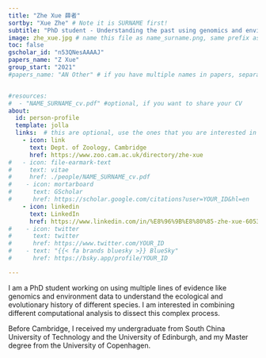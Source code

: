 ```yaml
---
title: "Zhe Xue 薛者"
sortby: "Xue Zhe" # Note it is SURNAME first!
subtitle: "PhD student - Understanding the past using genomics and environmental data"
image: zhe_xue.jpg # name this file as name_surname.png, same prefix as this file; this should be a square image 250px by 250px
toc: false
gscholar_id: "n53QNesAAAAJ"
papers_name: "Z Xue"
group_start: "2021"
#papers_name: "AN Other" # if you have multiple names in papers, separated #them by semicolon


#resources: 
#  - "NAME_SURNAME_cv.pdf" #optional, if you want to share your CV
about:
  id: person-profile
  template: jolla
  links:  # this are optional, use the ones that you are interested in (you need at least one, or you need to commone out this line as well)
    - icon: link
      text: Dept. of Zoology, Cambridge
      href: https://www.zoo.cam.ac.uk/directory/zhe-xue
#   - icon: file-earmark-text
#     text: vitae
#     href: ./people/NAME_SURNAME_cv.pdf
#    - icon: mortarboard
#      text: GScholar
#      href: https://scholar.google.com/citations?user=YOUR_ID&hl=en
    - icon: linkedin
      text: LinkedIn
      href: https://www.linkedin.com/in/%E8%96%9B%E8%80%85-zhe-xue-6053369a/
#    - icon: twitter
#      text: twitter
#      href: https://www.twitter.com/YOUR_ID
#    - text: "{{< fa brands bluesky >}} BlueSky"
#      href: https://bsky.app/profile/YOUR_ID

---
```


:::{#person-profile}
:::

I am a PhD student working on using multiple lines of evidence like genomics and environment data to understand the ecological and evolutionary history of different species. I am interested in combining different computational analysis to dissect this complex process.  

Before Cambridge, I received my undergraduate from South China University of Technology and the University of Edinburgh, and my Master degree from the University of Copenhagen.

